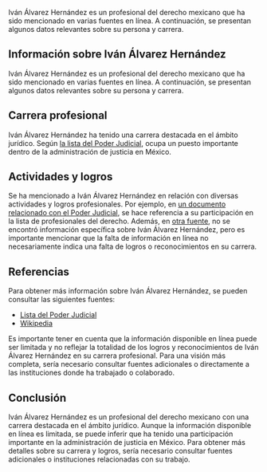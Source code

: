 Iván Álvarez Hernández es un profesional del derecho mexicano que ha sido mencionado en varias fuentes en línea. A continuación, se presentan algunos datos relevantes sobre su persona y carrera.
## Información sobre Iván Álvarez Hernández
Iván Álvarez Hernández es un profesional del derecho mexicano que ha sido mencionado en varias fuentes en línea. A continuación, se presentan algunos datos relevantes sobre su persona y carrera.

## Carrera profesional
Iván Álvarez Hernández ha tenido una carrera destacada en el ámbito jurídico. Según [la lista del Poder Judicial](https://es.scribd.com/document/805117085/Lista-Del-Poder-Judicial), ocupa un puesto importante dentro de la administración de justicia en México.

## Actividades y logros
Se ha mencionado a Iván Álvarez Hernández en relación con diversas actividades y logros profesionales. Por ejemplo, en [un documento relacionado con el Poder Judicial](https://es.scribd.com/document/805117085/Lista-Del-Poder-Judicial), se hace referencia a su participación en la lista de profesionales del derecho. Además, en [otra fuente](https://wikipedia.org), no se encontró información específica sobre Iván Álvarez Hernández, pero es importante mencionar que la falta de información en línea no necesariamente indica una falta de logros o reconocimientos en su carrera.

## Referencias
Para obtener más información sobre Iván Álvarez Hernández, se pueden consultar las siguientes fuentes:
- [Lista del Poder Judicial](https://es.scribd.com/document/805117085/Lista-Del-Poder-Judicial)
- [Wikipedia](https://wikipedia.org)

Es importante tener en cuenta que la información disponible en línea puede ser limitada y no reflejar la totalidad de los logros y reconocimientos de Iván Álvarez Hernández en su carrera profesional. Para una visión más completa, sería necesario consultar fuentes adicionales o directamente a las instituciones donde ha trabajado o colaborado.

## Conclusión
Iván Álvarez Hernández es un profesional del derecho mexicano con una carrera destacada en el ámbito jurídico. Aunque la información disponible en línea es limitada, se puede inferir que ha tenido una participación importante en la administración de justicia en México. Para obtener más detalles sobre su carrera y logros, sería necesario consultar fuentes adicionales o instituciones relacionadas con su trabajo.